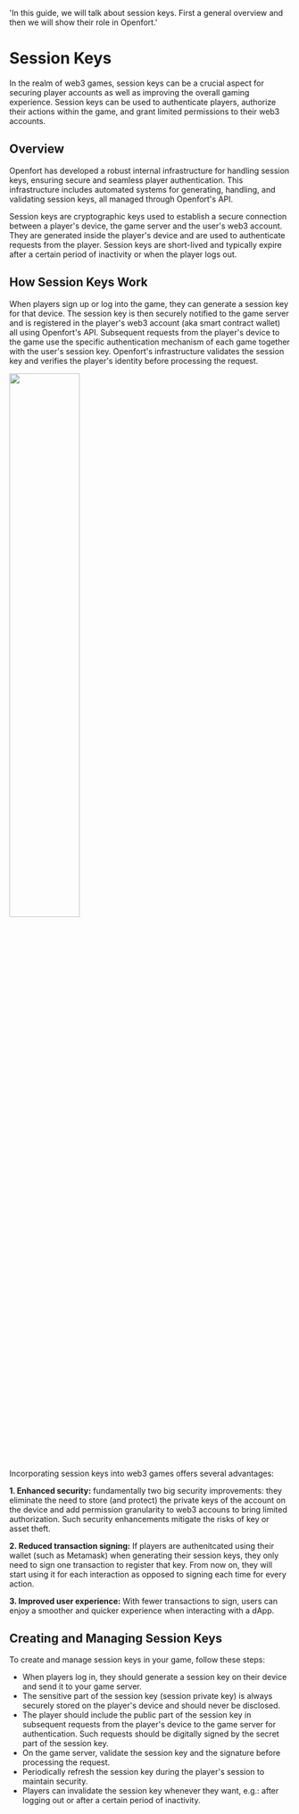   'In this guide, we will talk about session keys. First a general overview and then we will show their role in Openfort.'

# Session Keys

In the realm of web3 games, session keys can be a crucial aspect for securing player accounts as well as improving the overall gaming experience. Session keys can be used to authenticate players, authorize their actions within the game, and grant limited permissions to their web3 accounts.

## Overview

Openfort has developed a robust internal infrastructure for handling session keys, ensuring secure and seamless player authentication. This infrastructure includes automated systems for generating, handling, and validating session keys, all managed through Openfort's API.

Session keys are cryptographic keys used to establish a secure connection between a player's device, the game server and the user's web3 account. They are generated inside the player's device and are used to authenticate requests from the player. Session keys are short-lived and typically expire after a certain period of inactivity or when the player logs out.

## How Session Keys Work

When players sign up or log into the game, they can generate a session key for that device. The session key is then securely notified to the game server and is registered in the player's web3 account (aka smart contract wallet) all using Openfort's API. Subsequent requests from the player's device to the game use the specific authentication mechanism of each game together with the user's session key. Openfort's infrastructure validates the session key and verifies the player's identity before processing the request.

<img src="https://blog-cms.openfort.xyz/uploads/How_session_keys_work_1_aa70263ef3.svg" width="50%" height="50%">

Incorporating session keys into web3 games offers several advantages:

**1. Enhanced security:** fundamentally two big security improvements: they eliminate the need to store (and protect) the private keys of the account on the device and add permission granularity to web3 accouns to bring limited authorization. Such security enhancements mitigate the risks of key or asset theft.

**2. Reduced transaction signing:** If players are authenitcated using their wallet (such as Metamask) when generating their session keys, they only need to sign one transaction to register that key. From now on, they will start using it for each interaction as opposed to signing each time for every action.

**3. Improved user experience:** With fewer transactions to sign, users can enjoy a smoother and quicker experience when interacting with a dApp.


## Creating and Managing Session Keys

To create and manage session keys in your game, follow these steps:
- When players log in, they should generate a session key on their device and send it to your game server.
- The sensitive part of the session key (session private key) is always securely stored on the player's device and should never be disclosed.
- The player should include the public part of the session key in subsequent requests from the player's device to the game server for authentication. Such requests should be digitally signed by the secret part of the session key.
- On the game server, validate the session key and the signature before processing the request.
- Periodically refresh the session key during the player's session to maintain security.
- Players can invalidate the session key whenever they want, e.g.: after logging out or after a certain period of inactivity.
